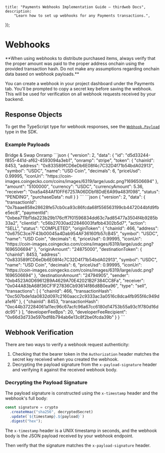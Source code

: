 
	title: "Payments Webhooks Implementation Guide — thirdweb Docs",
	description:
		"Learn how to set up webhooks for any Payments transactions.",
});

# Webhooks

<Callout variant="warning" title="Verify All Webhook Data Onchain">
**When using webhooks to distribute purchased items, always verify that the proper amount was paid to the proper address onchain using the provided transaction hash. Do not make any assumptions regarding onchain data based on webhook payloads.**
</Callout>

You can create a webhook in your project dashboard under the Payments tab. You'll be prompted to copy a secret key before saving the webhook. This will be used for verification on all webhook requests received by your backend.

## Response Objects

To get the TypeScript type for webhook responses, see the [`Webhook.Payload`](https://portal.thirdweb.com/typescript/v5/webhook/payload) type in the SDK.

### Example Payloads

<Tabs defaultValue="bridge">

<TabsList>
	<TabsTrigger value="bridge">Bridge & Swap</TabsTrigger>
	<TabsTrigger value="onramp">Onramp</TabsTrigger>
</TabsList>
<TabsContent value='onramp'>
```json
{
  "version": 2,
  "data": {
    "id": "d5d33244-f855-441d-af62-4593094a3eb1",
    "onramp": "stripe",
    "token": {
      "chainId": 8453,
      "address": "0x833589fCD6eDb6E08f4c7C32D4f71b54bdA02913",
      "symbol": "USDC",
      "name": "USD Coin",
      "decimals": 6,
      "priceUsd": 0.99995,
      "iconUri": "https://coin-images.coingecko.com/coins/images/6319/large/usdc.png?1696506694"
    },
    "amount": "5100000",
    "currency": "USDC",
    "currencyAmount": 5.36,
    "receiver": "0xa5a484Af10FF67257A06DDbf8DdE6A99a483f098",
    "status": "PENDING",
    "purchaseData": null
  }
}
```
</TabsContent>

<TabsContent value='bridge'>
```json
{
  "version": 2,
  "data": {
    "transactionId": "0x7baae858e28628fe57cb0ca93c86fcda68f556563199cb4472044bfd9fbe5ec8",
    "paymentId": "0xbea711bf1da223b29b176cff7f01596834dd63c7ad85477a3504f4b9285b33a2",
    "clientId": "c56b27030ad22846003fafbb4302b5d7",
    "action": "SELL",
    "status": "COMPLETED",
    "originToken": {
      "chainId": 466,
      "address": "0x675C3ce7F43b00045a4Dab954AF36160fb57cB45",
      "symbol": "USDC",
      "name": "USD Coin",
      "decimals": 6,
      "priceUsd": 0.99995,
      "iconUri": "https://coin-images.coingecko.com/coins/images/6319/large/usdc.png?1696506694"
    },
    "originAmount": "24875000",
    "destinationToken": {
      "chainId": 8453,
      "address": "0x833589fCD6eDb6E08f4c7C32D4f71b54bdA02913",
      "symbol": "USDC",
      "name": "USD Coin",
      "decimals": 6,
      "priceUsd": 0.99995,
      "iconUri": "https://coin-images.coingecko.com/coins/images/6319/large/usdc.png?1696506694"
    },
    "destinationAmount": "24794905",
    "sender": "0xb4523A0D69612B9A4629A70E42021B2F384CC8Fa",
    "receiver": "0x044A83bA68f36CF1F27836Cb93614f86d8B0ea96",
    "type": "sell",
    "transactions": [
      {
        "chainId": 466,
        "transactionHash": "0xc507bde1da0832d097c2160aacc2c9333ac3a0516c8dca4fb955f4c949da1ef6"
      },
      {
        "chainId": 8453,
        "transactionHash": "0xc44b372284061a11ec96c67acfc96a67cc6180d14753b55a93c1f780d16ddc95"
      }
    ],
    "developerFeeBps": 20,
    "developerFeeRecipient": "0x66d3d733e597bdf8b794ab6e13c8f2be0fcda39b"
  }
}
```
</TabsContent>
</Tabs>

## Webhook Verification

There are two ways to verify a webhook request authenticity:
1. Checking that the bearer token in the `Authorization` header matches the secret key received when you created the webhook.
2. Decrypting the payload signature from the `x-payload-signature` header and verifying it against the received webhook body.

### Decrypting the Payload Signature

The payload signature is constructed using the `x-timestamp` header and the webhook's full body:
```ts
const signature = crypto
  .createHmac("sha256", decryptedSecret)
  .update(`${timestamp}.${payload}`)
  .digest("hex");
```
The `x-timestamp` header is a UNIX timestamp in seconds, and the webhook body is the JSON payload received by your webhook endpoint.

Then verify that the signature matches the `x-payload-signature` header.

